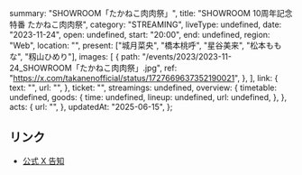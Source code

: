   summary: "SHOWROOM「たかねこ肉肉祭」",
  title: "SHOWROOM 10周年記念特番 たかねこ肉肉祭",
  category: "STREAMING",
  liveType: undefined,
  date: "2023-11-24",
  open: undefined,
  start: "20:00",
  end: undefined,
  region: "Web",
  location: "",
  present: ["城月菜央", "橋本桃呼", "星谷美来", "松本ももな", "籾山ひめり"],
  images: [
    {
      path: "/events/2023/2023-11-24_SHOWROOM「たかねこ肉肉祭」.jpg",
      ref: "https://x.com/takanenofficial/status/1727669637352190021",
    },
  ],
  link: {
    text: "",
    url: "",
  },
  ticket: "",
  streamings: undefined,
  overview: {
    timetable: undefined,
    goods: {
      time: undefined,
      lineup: undefined,
      url: undefined,
    },
  },
  acts: {
    url: "",
  },
  updatedAt: "2025-06-15",
};

## リンク

- [公式 X 告知](https://x.com/takanenofficial/status/1727669637352190021)
